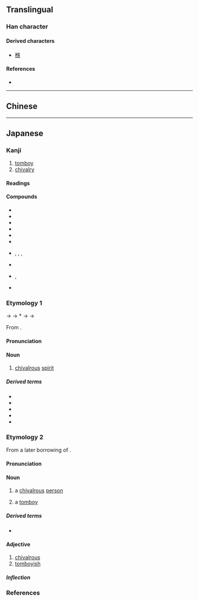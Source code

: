 {{also|俠}}
{{character info}}
==Translingual==

===Han character===
{{Han char|rn=9|rad=人|as=06|sn=8|four=|canj=OKT|ids=⿰亻夹}}

====Derived characters====
* [[㮉]]

====References====
* {{Han ref|kx=0102.291|dkj=00625|dj=0218.080|hdz=10147.010|uh=4FA0|ud=20384}}

----

==Chinese==
{{zh-see|俠}}

----

==Japanese==

===Kanji===
{{ja-kanji|grade=|rs=人06}}

# [[tomboy]]
# [[chivalry]]

====Readings====
{{ja-readings
|goon=ぎょう<げふ
|kanon=きょう<けふ
|toon=きゃん<きやん
|kun=おとこだて-
}}

====Compounds====
{{der-top|Compounds}}
* {{ja-r|侠客|きょうかく}}
* {{ja-r|侠気|きょうき}}
* {{ja-r|侠骨|きょうこつ}}
* {{ja-r|侠者|きょうしゃ}}
* {{ja-r|義侠|ぎきょう}}
* {{ja-r|豪侠|ごうきょう}}
* {{ja-r|任侠|じんきょう|rom=-}}, {{ja-r|仁侠|じんきょう}}, {{ja-r|任侠|にんきょう|rom=-}}, {{ja-r|仁侠|にんきょう}}
* {{ja-r|勇侠|ゆうきょう}}
* {{ja-r|游侠|ゆうきょう|rom=-}}, {{ja-r|遊侠|ゆうきょう}}
* {{ja-r|侠%気|おとこ%ぎ}}
{{der-bottom}}

===Etymology 1===
{{ja-kanjitab|きょう|yomi=o}}
{{IPAchar|/kepu/}} → {{IPAchar|/kefu/}} → *{{IPAchar|/kewu/}} → {{IPAchar|/keu/}} → {{IPAchar|/kjoː/}}

From {{der|ja|ltc|sort=きやん|-}} {{ltc-l|俠}}.

====Pronunciation====
{{ja-pron|y=ko|きょう|acc=1|acc_ref=DJR}}

====Noun====
{{ja-noun|きょう|hhira=けふ}}

# [[chivalrous]] [[spirit]] {{rfv-sense|ja}}
#: {{synonyms|ja|男気|tr=otokogi|俠気|tr2=kyōki}}

=====Derived terms=====
{{der-top}}
* {{ja-r|侠血|きょうけつ}}
* {{ja-r|侠心|きょうしん}}
* {{ja-r|侠盗|きょうとう}}
* {{ja-r|侠婦|きょうふ}}
* {{ja-r|武侠|ぶきょう}}
{{der-bottom}}

===Etymology 2===
{{ja-kanjitab|きゃん|yomi=o}}

From a later borrowing of {{der|ja|ltc|sort=きやん|-}} {{ltc-l|俠}}. {{rfv-etym|ja}}

====Pronunciation====
{{ja-pron|y=to|きゃん|acc=1|acc_ref=DJR}}

====Noun====
{{ja-noun|きゃん}}

# a [[chivalrous]] [[person]]
#: {{synonyms|ja|侠客|tr=kyōkaku}}
# a [[tomboy]]
#: {{synonyms|ja|御侠|tr=o-kyan|転婆|tr2=tenba}}

=====Derived terms=====
* {{ja-r|御%侠|お%-きゃん}}

====Adjective====
{{ja-adj|infl=na|きゃん}}

# [[chivalrous]]
# [[tomboyish]]
#: {{synonyms|ja|御侠|tr=o-kyan|転婆|tr2=tenba}}

=====Inflection=====
{{ja-na|きゃん}}

===References===
<references/>